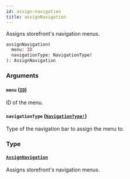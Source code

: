 ```yaml
---
id: assign-navigation
title: assignNavigation
---
```


Assigns storefront's navigation menus.

```graphql
assignNavigation(
  menu: ID
  navigationType: NavigationType!
): AssignNavigation

```

### Arguments

#### `menu` ([`ID`](../../../developer/api-reference/scalars/id))

ID of the menu.

#### `navigationType` ([`NavigationType!`](../../../developer/api-reference/enums/navigation-type))

Type of the navigation bar to assign the menu to.

### Type

#### [`AssignNavigation`](../../../developer/api-reference/objects/assign-navigation)

Assigns storefront's navigation menus.

